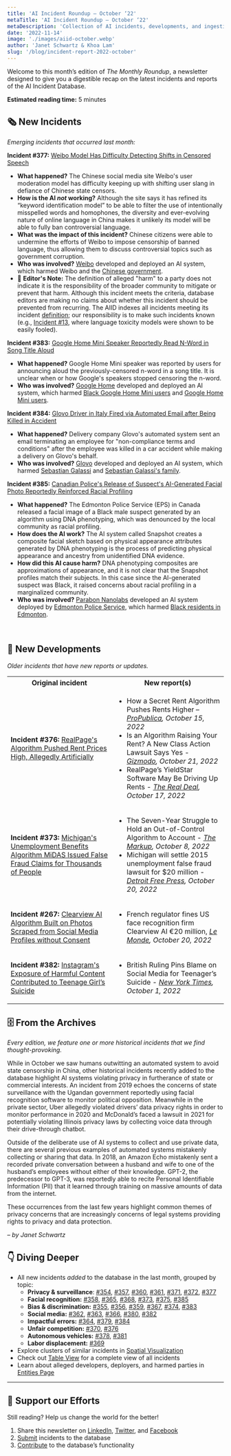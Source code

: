 ```yaml
---
title: 'AI Incident Roundup – October ‘22'
metaTitle: 'AI Incident Roundup – October ‘22'
metaDescription: 'Collection of AI incidents, developments, and ingestion in October of 2022, providing a digestible recap on the latest incidents and reports of the AIID.'
date: '2022-11-14'
image: './images/aiid-october.webp'
author: 'Janet Schwartz & Khoa Lam'
slug: '/blog/incident-report-2022-october'
---
```


Welcome to this month’s edition of _The Monthly Roundup_, a newsletter designed to give you a digestible recap on the latest incidents and reports of the AI Incident Database.

**Estimated reading time:** 5 minutes

## 🗞️ New Incidents

_Emerging incidents that occurred last month:_

**Incident #377:** [Weibo Model Has Difficulty Detecting Shifts in Censored Speech](/cite/377)

* **What happened?** The Chinese social media site Weibo's user moderation model has difficulty keeping up with shifting user slang in defiance of Chinese state censors.
* **How is the AI _not_ working?** Although the site says it has refined its “keyword identification model” to be able to filter the use of intentionally misspelled words and homophones, the diversity and ever-evolving nature of online language in China makes it unlikely its model will be able to fully ban controversial language.
* **What was the impact of this incident?** Chinese citizens were able to undermine the efforts of Weibo to impose censorship of banned language, thus allowing them to discuss controversial topics such as government corruption.
* **Who was involved?** [Weibo](/entities/weibo) developed and deployed an AI system, which harmed Weibo and the [Chinese government](/entities/chinese-government).
* 🚨 **Editor's Note:** The definition of alleged "harm" to a party does not indicate it is the responsibility of the broader community to mitigate or prevent that harm. Although this incident meets the criteria, database editors are making no claims about whether this incident should be prevented from recurring. The AIID indexes all incidents meeting its incident [definition](/research/1-criteria); our responsibility is to make such incidents known (e.g., [Incident #13](/cite/13), where language toxicity models were shown to be easily fooled).

**Incident #383:** [Google Home Mini Speaker Reportedly Read N-Word in Song Title Aloud](/cite/383)

* **What happened?** Google Home Mini speaker was reported by users for announcing aloud the previously-censored n-word in a song title. It is unclear when or how Google's speakers stopped censoring the n-word.
* **Who was involved?** [Google Home](/entities/google-home) developed and deployed an AI system, which harmed [Black Google Home Mini users](/entities/black-google-home-mini-users) and [Google Home Mini users](/entities/google-home-mini-users).

**Incident #384:** [Glovo Driver in Italy Fired via Automated Email after Being Killed in Accident](/cite/384)

* **What happened?** Delivery company Glovo's automated system sent an email terminating an employee for "non-compliance terms and conditions" after the employee was killed in a car accident while making a delivery on Glovo's behalf.
* **Who was involved?** [Glovo](/entities/glovo) developed and deployed an AI system, which harmed [Sebastian Galassi](/entities/sebastian-galassi) and [Sebastian Galassi's family](/entities/sebastian-galassi's-family).

**Incident #385:** [Canadian Police's Release of Suspect's AI-Generated Facial Photo Reportedly Reinforced Racial Profiling](/cite/385)

* **What happened?** The Edmonton Police Service (EPS) in Canada released a facial image of a Black male suspect generated by an algorithm using DNA phenotyping, which was denounced by the local community as racial profiling.
* **How does the AI work?** The AI system called Snapshot creates a composite facial sketch based on physical appearance attributes generated by DNA phenotyping is the process of predicting physical appearance and ancestry from unidentified DNA evidence.
* **How did this AI cause harm?** DNA phenotyping composites are approximations of appearance, and it is not clear that the Snapshot profiles match their subjects. In this case since the AI-generated suspect was Black, it raised concerns about racial profiling in a marginalized community.
* **Who was involved?** [Parabon Nanolabs](/entities/parabon-nanolabs) developed an AI system deployed by [Edmonton Police Service](/entities/edmonton-police-service), which harmed [Black residents in Edmonton](/entities/black-residents-in-edmonton).

<br/>

## 📎 New Developments

_Older incidents that have new reports or updates._

<table className="border-1 border-gray-200 my-4">
 <tr>
  <th align="center">Original incident</th>
  <th align="center">New report(s)</th>
 </tr>
 <tr>
  <td className="align-top border-1 border-gray-200 px-4 py-2">
    <strong>Incident #376:</strong> <a href="/cite/376">RealPage's Algorithm Pushed Rent Prices High, Allegedly Artificially</a>
  </td>
  <td className="align-top border-1 border-gray-200 px-4 py-2">
   <ul className="pl-0">
    <li>How a Secret Rent Algorithm Pushes Rents Higher –<em> <a href="https://www.propublica.org/article/yieldstar-rent-increase-realpage-rent">ProPublica</a>, October 15, 2022</em>
    </li>
    <li>Is an Algorithm Raising Your Rent? A New Class Action Lawsuit Says Yes - <em><a href="https://gizmodo.com/realpage-yieldstar-high-rent-housing-class-action-suit-1849683731">Gizmodo</a>, October 21, 2022</em>
    </li>
    <li>RealPage’s YieldStar Software May Be Driving Up Rents - <em><a href="https://therealdeal.com/2022/10/17/realpage-algorithm-could-be-driving-up-rents/">The Real Deal</a>, October 17, 2022</em>
    </li>
   </ul>
  </td>
 </tr>
 <tr>
  <td className="align-top border-1 border-gray-200 px-4 py-2">
    <strong>Incident #373:</strong> <a href="/cite/373">Michigan's Unemployment Benefits Algorithm MiDAS Issued False Fraud Claims for Thousands of People</a>
  </td>
  <td className="align-top border-1 border-gray-200 px-4 py-2">
   <ul className="pl-0">
    <li>The Seven-Year Struggle to Hold an Out-of-Control Algorithm to Account - <em><a href="https://themarkup.org/newsletter/hello-world/the-seven-year-struggle-to-hold-an-out-of-control-algorithm-to-account">The Markup</a>, October 8, 2022</em>
    </li>
    <li>Michigan will settle 2015 unemployment false fraud lawsuit for $20 million - <em><a href="https://www.freep.com/story/news/local/michigan/2022/10/20/michiganunemployment-false-fraud-lawsuit/69577567007/">Detroit Free Press</a>, October 20, 2022</em>
    </li>
   </ul>
  </td>
 </tr>
 <tr>
  <td className="align-top border-1 border-gray-200 px-4 py-2">
    <strong>Incident #267:</strong> <a href="/cite/267">Clearview AI Algorithm Built on Photos Scraped from Social Media Profiles without Consent</a>
  </td>
  <td className="align-top border-1 border-gray-200 px-4 py-2">
   <ul className="pl-0">
     <li>French regulator fines US face recognition firm Clearview AI €20 million, <em><a href="https://www.lemonde.fr/en/pixels/article/2022/10/20/french-regulator-fines-us-face-recognition-firm-clearview-ai-20-million_6001116_13.html">Le Monde</a>, October 20, 2022</em>
     </li>
   </ul>
  </td>
 </tr>
 <tr>
  <td className="align-top border-1 border-gray-200 px-4 py-2">
    <strong>Incident #382:</strong> <a href="/cite/382">Instagram's Exposure of Harmful Content Contributed to Teenage Girl’s Suicide</a>
  </td>
  <td className="align-top border-1 border-gray-200 px-4 py-2">
   <ul className="pl-0">
     <li>British Ruling Pins Blame on Social Media for Teenager’s Suicide - <em><a href="https://www.nytimes.com/2022/10/01/business/instagram-suicide-ruling-britain.html">New York Times</a>, October 1, 2022</em>
     </li>
   </ul>
  </td>
 </tr>
</table>

## 🗄 From the Archives

_Every edition, we feature one or more historical incidents that we find thought-provoking._

While in October we saw humans outwitting an automated system to avoid state censorship in China, other historical incidents recently added to the database highlight AI systems violating privacy in furtherance of state or commercial interests. An incident from 2019 echoes the concerns of state surveillance with the Ugandan government reportedly using facial recognition software to monitor political opposition. Meanwhile in the private sector, Uber allegedly violated drivers’ data privacy rights in order to monitor performance in 2020 and McDonald’s faced a lawsuit in 2021 for potentially violating Illinois privacy laws by collecting voice data through their drive-through chatbot.

Outside of the deliberate use of AI systems to collect and use private data, there are several previous examples of automated systems mistakenly collecting or sharing that data. In 2018, an Amazon Echo mistakenly sent a recorded private conversation between a husband and wife to one of the husband’s employees without either of their knowledge. GPT-2, the predecessor to GPT-3, was reportedly able to recite Personal Identifiable Information (PII) that it learned through training on massive amounts of data from the internet.

These occurrences from the last few years highlight common themes of privacy concerns that are increasingly concerns of legal systems providing rights to privacy and data protection.

_– by Janet Schwartz_

## 👇 Diving Deeper

* All new incidents _added_ to the database in the last month, grouped by topic:
    - **Privacy & surveillance**: [#354](/cite/354), [#357](/cite/357), [#360](/cite/360), [#361](/cite/361), [#371](/cite/371), [#372](/cite/372), [#377](/cite/377)
    - **Facial recognition:** [#358](/cite/358), [#365](/cite/365), [#368](/cite/368), [#373](/cite/373), [#375](/cite/375), [#385](/cite/385)
    - **Bias & discrimination:** [#355](/cite/355), [#356](/cite/356), [#359](/cite/359), [#367](/cite/367), [#374](/cite/374), [#383](/cite/383/)
    - **Social media:** [#362](/cite/362), [#363](/cite/363), [#366](/cite/366), [#380](/cite/380), [#382](/cite/382)
    - **Impactful errors:** [#364](/cite/364), [#379](/cite/379), [#384](/cite/384)
    - **Unfair competition:** [#370](/cite/370), [#376](/cite/376)
    - **Autonomous vehicles:** [#378](/cite/378), [#381](/cite/381)
    - **Labor displacement:** [#369](/cite/369)
* Explore clusters of similar incidents in [Spatial Visualization](/summaries/spatial)
* Check out [Table View](/apps/incidents) for a complete view of all incidents
* Learn about alleged developers, deployers, and harmed parties in [Entities Page](/entities)

<hr className="my-4"/>

## 🦾 Support our Efforts

Still reading? Help us change the world for the better!

1. Share this newsletter on [LinkedIn](https://www.linkedin.com/company/responsible-ai-collaborative), [Twitter](https://twitter.com/IncidentsDB), and [Facebook](https://www.facebook.com/IncidentsDB)
2. [Submit](/apps/submit) incidents to the database
3. [Contribute](https://github.com/responsible-ai-collaborative/aiid) to the database’s functionality


